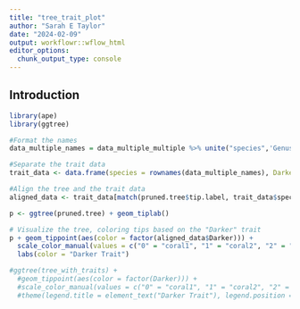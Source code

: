 ```yaml
---
title: "tree_trait_plot"
author: "Sarah E Taylor"
date: "2024-02-09"
output: workflowr::wflow_html
editor_options:
  chunk_output_type: console
---
```


## Introduction

```r
library(ape)
library(ggtree)
```

```r
#Format the names
data_multiple_names = data_multiple_multiple %>% unite("species",'Genus', 'species') %>% mutate(species = str_to_title(species))

#Separate the trait data
trait_data <- data.frame(species = rownames(data_multiple_names), Darker = data_multiple_names$Darker)

#Align the tree and the trait data
aligned_data <- trait_data[match(pruned.tree$tip.label, trait_data$species), ]
```

```r
p <- ggtree(pruned.tree) + geom_tiplab()

# Visualize the tree, coloring tips based on the "Darker" trait
p + geom_tippoint(aes(color = factor(aligned_data$Darker))) +
  scale_color_manual(values = c("0" = "coral1", "1" = "coral2", "2" = "coral3", "3" = "coral4")) +
  labs(color = "Darker Trait")

#ggtree(tree_with_traits) +
  #geom_tippoint(aes(color = factor(Darker))) +
  #scale_color_manual(values = c("0" = "coral1", "1" = "coral2", "2" = "coral3", "3" = "coral4")) +
  #theme(legend.title = element_text("Darker Trait"), legend.position = "right")
```

